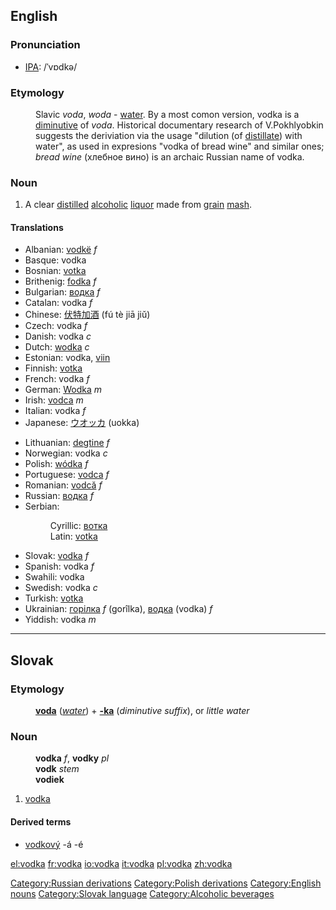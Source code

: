 {{wikipedia}}
==English==

===Pronunciation===
*[[International Phonetic Alphabet|IPA]]: /ˈvɒdkə/

===Etymology===

:Slavic ''voda'', ''woda'' - [[water]]. By a most comon version, vodka is a [[diminutive]] of ''voda''. Historical documentary research of V.Pokhlyobkin suggests the deriviation via the usage "dilution (of [[distil]]late) with water", as used in expresions "vodka of bread wine" and similar ones; ''bread wine'' (хлебное вино) is an archaic Russian name of vodka.

===Noun===
{{en-noun-reg}}

# A clear [[distil]]led [[alcoholic]] [[liquor]] made from [[grain]] [[mash]].

====Translations====
{{top}}
*Albanian: [[vodkë]] ''f''
*Basque: vodka
*Bosnian: [[votka#Bosnian|votka]] {{f}}
*Brithenig: [[fodka]] ''f''
*Bulgarian: [[водка]] ''f''
*Catalan: vodka ''f''
*Chinese: [[伏特加酒]] (fú tè jiā jiǔ)
*Czech: vodka ''f''
*Danish: vodka ''c''
*Dutch: [[wodka]] ''c''
*Estonian: vodka, [[viin]]
*Finnish: [[votka]]
*French: vodka ''f''
*German: [[Wodka]] ''m''
*Irish: [[vodca]] ''m''
*Italian: vodka ''f''
*Japanese: [[ウオッカ]] (uokka)
{{mid}}
*Lithuanian: [[degtine]] ''f''
*Norwegian: vodka ''c''
*Polish: [[wódka]] ''f''
*Portuguese: [[vodca]] ''f''
*Romanian: [[vodcă]] ''f''
*Russian: [[водка]] ''f''
*Serbian:
*:Cyrillic: [[вотка#Serbian|вотка]] {{f}}
*:Latin: [[votka#Serbian|votka]] {{f}}
*Slovak: [[vodka#Slovak|vodka]] ''f''
*Spanish: vodka ''f''
*Swahili: vodka
*Swedish: vodka ''c''
*Turkish: [[votka]]
*Ukrainian: [[горілка]] ''f'' (gorîlka), [[водка]] (vodka) ''f''
*Yiddish: vodka ''m''
{{bottom}}

----

==Slovak==
===Etymology===
:'''[[voda#Slovak|voda]]''' (''[[water]]'') + '''[[-ka#Slovak|-ka]]''' (''diminutive suffix''), or ''little water''
===Noun===
:'''vodka''' ''f'', '''vodky''' ''pl''
:'''vodk''' ''stem''
:'''vodiek''' ''{{genpl}}''
:{{decpat}} {{zena}}
# [[vodka#English|vodka]]
====Derived terms====
* [[vodkový]] -á -é

[[Category:Russian derivations]]
[[Category:Polish derivations]]
[[Category:English nouns]]
[[Category:Slovak language]]
[[Category:Alcoholic beverages]]

[[el:vodka]]
[[fr:vodka]]
[[io:vodka]]
[[it:vodka]]
[[pl:vodka]]
[[zh:vodka]]